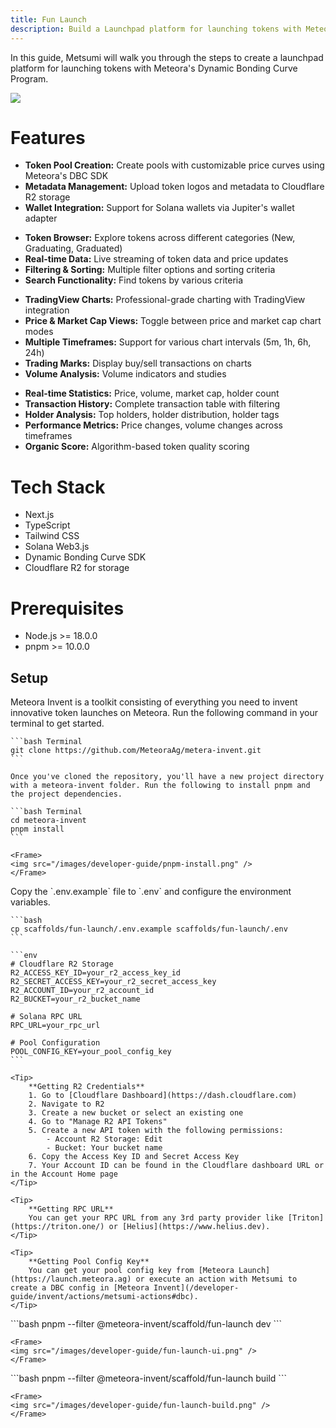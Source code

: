 ```yaml
---
title: Fun Launch
description: Build a Launchpad platform for launching tokens with Meteora's Dynamic Bonding Curve Program in just a few steps
---
```


In this guide, Metsumi will walk you through the steps to create a launchpad platform for launching tokens with Meteora's Dynamic Bonding Curve Program.

<Frame>
  <img src="/images/developer-guide/metsumi-5.png" />
</Frame>

# Features

<CardGroup cols={1}>
  <Card title="Token Launch Platform" icon="rocket" iconType="solid">
    <ul>
      <li><b>Token Pool Creation:</b> Create pools with customizable price curves using Meteora's DBC SDK</li>
      <li><b>Metadata Management:</b> Upload token logos and metadata to Cloudflare R2 storage</li>
      <li><b>Wallet Integration:</b> Support for Solana wallets via Jupiter's wallet adapter</li>
    </ul>
  </Card>
  <Card title="Token Exploration & Discovery" icon="globe" iconType="solid">
    <ul>
      <li><b>Token Browser:</b> Explore tokens across different categories (New, Graduating, Graduated)</li>
      <li><b>Real-time Data:</b> Live streaming of token data and price updates</li>
      <li><b>Filtering & Sorting:</b> Multiple filter options and sorting criteria</li>
      <li><b>Search Functionality:</b> Find tokens by various criteria</li>
    </ul>
  </Card>
  <Card title="Advanced Trading Interface" icon="chart-line" iconType="solid">
    <ul>
      <li><b>TradingView Charts:</b> Professional-grade charting with TradingView integration</li>
      <li><b>Price & Market Cap Views:</b> Toggle between price and market cap chart modes</li>
      <li><b>Multiple Timeframes:</b> Support for various chart intervals (5m, 1h, 6h, 24h)</li>
      <li><b>Trading Marks:</b> Display buy/sell transactions on charts</li>
      <li><b>Volume Analysis:</b> Volume indicators and studies</li>
    </ul>
  </Card>
  <Card title="Token Analytics & Data" icon="database" iconType="solid">
    <ul>
      <li><b>Real-time Statistics:</b> Price, volume, market cap, holder count</li>
      <li><b>Transaction History:</b> Complete transaction table with filtering</li>
      <li><b>Holder Analysis:</b> Top holders, holder distribution, holder tags</li>
      <li><b>Performance Metrics:</b> Price changes, volume changes across timeframes</li>
      <li><b>Organic Score:</b> Algorithm-based token quality scoring</li>
    </ul>
  </Card>
</CardGroup>

# Tech Stack

- Next.js
- TypeScript
- Tailwind CSS
- Solana Web3.js
- Dynamic Bonding Curve SDK
- Cloudflare R2 for storage

# Prerequisites

- Node.js >= 18.0.0
- pnpm >= 10.0.0

## Setup

<Steps>
 <Step title="Clone and Setup Meteora Invent">
    Meteora Invent is a toolkit consisting of everything you need to invent innovative token launches on Meteora. Run the following command in your terminal to get started.

    ```bash Terminal
    git clone https://github.com/MeteoraAg/metera-invent.git
    ```

    Once you've cloned the repository, you'll have a new project directory with a meteora-invent folder. Run the following to install pnpm and the project dependencies. 

    ```bash Terminal
    cd meteora-invent
    pnpm install
    ```

    <Frame>
    <img src="/images/developer-guide/pnpm-install.png" />
    </Frame>
  </Step>

  <Step title="Setup Environment Variables">
    Copy the `.env.example` file to `.env` and configure the environment variables.

    ```bash
    cp scaffolds/fun-launch/.env.example scaffolds/fun-launch/.env
    ```

    ```env
    # Cloudflare R2 Storage
    R2_ACCESS_KEY_ID=your_r2_access_key_id
    R2_SECRET_ACCESS_KEY=your_r2_secret_access_key
    R2_ACCOUNT_ID=your_r2_account_id
    R2_BUCKET=your_r2_bucket_name

    # Solana RPC URL
    RPC_URL=your_rpc_url

    # Pool Configuration
    POOL_CONFIG_KEY=your_pool_config_key
    ```

    <Tip>
        **Getting R2 Credentials**
        1. Go to [Cloudflare Dashboard](https://dash.cloudflare.com)
        2. Navigate to R2
        3. Create a new bucket or select an existing one
        4. Go to "Manage R2 API Tokens"
        5. Create a new API token with the following permissions:
            - Account R2 Storage: Edit
            - Bucket: Your bucket name
        6. Copy the Access Key ID and Secret Access Key
        7. Your Account ID can be found in the Cloudflare dashboard URL or in the Account Home page
    </Tip>

    <Tip>
        **Getting RPC URL**
        You can get your RPC URL from any 3rd party provider like [Triton](https://triton.one/) or [Helius](https://www.helius.dev).
    </Tip>

    <Tip>
        **Getting Pool Config Key**
        You can get your pool config key from [Meteora Launch](https://launch.meteora.ag) or execute an action with Metsumi to create a DBC config in [Meteora Invent](/developer-guide/invent/actions/metsumi-actions#dbc).
    </Tip>
  </Step>

  <Step title="Start the development server">
    ```bash
    pnpm --filter @meteora-invent/scaffold/fun-launch dev
    ```

    <Frame>
    <img src="/images/developer-guide/fun-launch-ui.png" />
    </Frame>
  </Step>

   <Step title="Build the project">
    ```bash
    pnpm --filter @meteora-invent/scaffold/fun-launch build
    ```

    <Frame>
    <img src="/images/developer-guide/fun-launch-build.png" />
    </Frame>
  </Step>
</Steps>